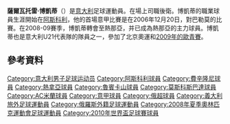 {{noteTA
|G1=足球
|G2=uefa
|G3=意甲
|1=zh-hans:博凯蒂;zh-hk:保捷迪; zh-tw:博凱蒂;
}}

{{Infobox football biography
| name               = 薩爾瓦托雷·博凱蒂<br>Salvatore Bocchetti
| native_name        = {{lang|it|Salvatore Bocchetti}}
| image              = Сальваторе Бокетти.jpg
| image_size         = 250px
| fullname           = Salvatore Bocchetti<ref>{{cite web|title=FIFA World Cup South Africa 2010 – List of Players|url=http://www.fifa.com/mm/document/tournament/competition/01/22/85/78/fwc_2010_squadlists.pdf|publisher=Fédération Internationale de Football Association (FIFA)|accessdate=5 June 2013|format=PDF|archive-date=2015-01-22|archive-url=https://web.archive.org/web/20150122070050/http://www.fifa.com/mm/document/tournament/competition/01/22/85/78/fwc_2010_squadlists.pdf|dead-url=no}}</ref>
| height             = {{convert|1.86|m|abbr=on}}
| birth_date         = {{birth date and age|1986|11|30|df=y}}
| birth_place        = [[意大利|意大利]][[那不勒斯|那不勒斯]]
| nickname           = 
| currentclub        = [[維羅納足球俱樂部|維羅納]] (U18 coach)
| clubnumber         = 
| position           = [[中後衛|中後衛]]
| youthyears1        =           |youthclubs1 = [[阿斯科利足球俱樂部|阿斯科利]]
| years1             = 2004–2007 |clubs1      = [[阿斯科利足球俱樂部|阿斯科利]]           |caps1 =  2 |goals1 = 0
| years2             = 2005–2006 |clubs2      = → [[蘭恰諾維圖斯足球俱樂部|蘭恰諾維圖斯]] (外借)     |caps2 = 21 |goals2 = 1
| years3             = 2007      |clubs3      = → [[弗羅西諾內足球俱樂部|弗羅西諾內]] (外借) |caps3 = 17 |goals3 = 2
| years4             = 2007–2008 |clubs4      = [[弗羅西諾內足球俱樂部|弗羅西諾內]]          |caps4 = 38 |goals4 = 2
| years5             = 2008–2010 |clubs5      = [[热那亚板球与足球俱乐部|热那亚]]                  |caps5 = 60 |goals5 = 1
| years6             = 2010–2013 |clubs6      = [[喀山红宝石足球俱乐部|喀山红宝石]]          |caps6 = 52 |goals6 = 9
| years7             = 2013–2019 |clubs7      = [[莫斯科斯巴达克足球俱乐部|莫斯科斯巴达克]]    |caps7 = 95 |goals7 = 5
| years8             = 2015      |clubs8      = → [[AC米兰|AC米兰]] (外借)           |caps8 =  9 |goals8 = 0
| years9             = 2019–2021 |clubs9      = [[維羅納足球俱樂部|維羅納]]             |caps9  =  5 |goals9  = 0
| years10            = 2020–2021 |clubs10     = → [[佩斯卡拉足球俱乐部|佩斯卡拉]] (外借) |caps10 = 18 |goals10 = 2
| nationalyears1 = 2007      |nationalteam1  = [[義大利20歲以下國家足球隊|義大利U20]]|nationalcaps1 = 1  |nationalgoals1 = 0
| nationalyears2 = 2008–2009 |nationalteam2  = [[義大利21歲以下國家足球隊|義大利U21]]|nationalcaps2 = 10 |nationalgoals2 = 0
| nationalyears3 = 2008      |nationalteam3  = [[2008年夏季奥林匹克运动会意大利代表团|意大利國奥隊]] |nationalcaps3 = 9  |nationalgoals3 = 0
| nationalyears4 = 2009–2010     |nationalteam4  = [[意大利國家足球隊|意大利]]              |nationalcaps4 = 5  |nationalgoals4 = 0
| manageryears1 = 2021– | managerclubs1 = [[維羅納足球俱樂部|維羅納]] (U18)
| pcupdate           = 
| ntupdate           = 
}}

'''薩爾瓦托雷·博凱蒂'''（{{lang-it|Salvatore Bocchetti}}）是[[意大利|意大利]]足球運動員。在場上司職後衛。博凱蒂的職業球員生涯開始在[[阿斯科利足球俱樂部|阿斯科利]]，他的首場意甲比賽是在2006年12月20日，對巴勒莫的比賽。在2008-09賽季，博凱蒂轉會至熱那亞，并已成為熱那亞的主力球員。博凱蒂也是意大利U21代表隊的隊員之一，參加了北京奧運和[[2009年歐洲U-21足球錦標賽|2009年的歐青賽]]。

== 參考資料 ==
{{reflist}}

<!--{{維羅納球員名單}}-->
{{2008年奧運會男子足球意大利參賽名單}}
{{2009年歐洲U21足球錦標賽意大利U21參賽名單}}
{{2010年世界盃足球賽意大利參賽名單}}

{{DEFAULTSORT:Bocchetti, Salvatore}}
[[Category:意大利男子足球运动员|Category:意大利男子足球运动员]]
[[Category:阿斯科利球員|Category:阿斯科利球員]]
[[Category:費辛隆尼球員|Category:費辛隆尼球員]]
[[Category:熱拿亞球員|Category:熱拿亞球員]]
[[Category:魯賓卡山球員|Category:魯賓卡山球員]]
[[Category:莫斯科斯巴達球員|Category:莫斯科斯巴達球員]]
[[Category:AC米蘭球員|Category:AC米蘭球員]]
[[Category:意甲球員|Category:意甲球員]]
[[Category:俄超球員|Category:俄超球員]]
[[Category:義大利旅外足球運動員|Category:義大利旅外足球運動員]]
[[Category:俄羅斯外籍足球運動員|Category:俄羅斯外籍足球運動員]]
[[Category:2008年夏季奧林匹克運動會足球運動員|Category:2008年夏季奧林匹克運動會足球運動員]]
[[Category:2010年世界盃足球賽球員|Category:2010年世界盃足球賽球員]]